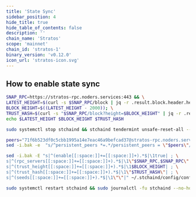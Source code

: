 ```yaml
---
title: 'State Sync'
sidebar_position: 4
hide_title: true
hide_table_of_contents: false
description: ''
chain_name: 'Stratos'
scope: 'mainnet'
chain_id: 'stratos-1'
binary_version: 'v0.12.0'
icon_url: 'stratos-icon.svg'
---
```



<PageTitle
  iconUrl="img/stratos-icon.svg"
  title="Stratos State Sync"
  chainId="stratos-1"
  version="v0.12.0"
/>

## How to enable state sync

```bash
SNAP_RPC=https://stratos-rpc.noders.services:443 && \
LATEST_HEIGHT=$(curl -s $SNAP_RPC/block | jq -r .result.block.header.height); \
BLOCK_HEIGHT=$((LATEST_HEIGHT - 2000)); \
TRUST_HASH=$(curl -s "$SNAP_RPC/block?height=$BLOCK_HEIGHT" | jq -r .result.block_id.hash) && \
echo $LATEST_HEIGHT $BLOCK_HEIGHT $TRUST_HASH
```

```bash
sudo systemctl stop stchaind && stchaind tendermint unsafe-reset-all --home ~/.stchaind --keep-addr-book
```

```bash
peers="71f6b523df0c5cbb1995a14e7eac46a9befcad37@stratos-rpc.noders.services:21856"
sed -i.bak -e  "s/^persistent_peers *=.*/persistent_peers = \"$peers\"/" ~/.stchaind/config/config.toml
```

```bash
sed -i.bak -E "s|^(enable[[:space:]]+=[[:space:]]+).*$|\1true| ; \
s|^(rpc_servers[[:space:]]+=[[:space:]]+).*$|\1\"$SNAP_RPC,$SNAP_RPC\"| ; \
s|^(trust_height[[:space:]]+=[[:space:]]+).*$|\1$BLOCK_HEIGHT| ; \
s|^(trust_hash[[:space:]]+=[[:space:]]+).*$|\1\"$TRUST_HASH\"| ; \
s|^(seeds[[:space:]]+=[[:space:]]+).*$|\1\"\"|" ~/.stchaind/config/config.toml
```

```bash
sudo systemctl restart stchaind && sudo journalctl -fu stchaind --no-hostname -o cat
```
